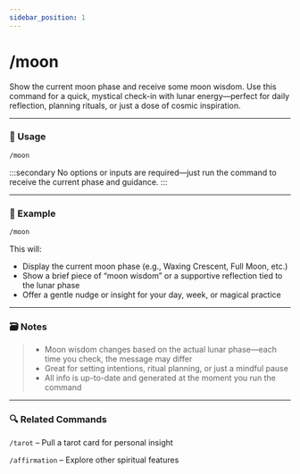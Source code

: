 ```yaml
---
sidebar_position: 1
---
```


# /moon

Show the current moon phase and receive some moon wisdom. Use this command for a quick, mystical check-in with lunar energy—perfect for daily reflection, planning rituals, or just a dose of cosmic inspiration.

<hr className="md-divider-gradient" />

### 💬 Usage
```bash
/moon
```
:::secondary
No options or inputs are required—just run the command to receive the current phase and guidance.
:::

<hr className="md-divider-gradient" />

### 📌 Example
```bash
/moon
```
This will:
- Display the current moon phase (e.g., Waxing Crescent, Full Moon, etc.)
- Show a brief piece of “moon wisdom” or a supportive reflection tied to the lunar phase
- Offer a gentle nudge or insight for your day, week, or magical practice

<hr className="md-divider-gradient" />

### 🗃️ Notes
> - Moon wisdom changes based on the actual lunar phase—each time you check, the message may differ
> - Great for setting intentions, ritual planning, or just a mindful pause
> - All info is up-to-date and generated at the moment you run the command

<hr className="md-divider-gradient" />

### 🔍 Related Commands
`/tarot` – Pull a tarot card for personal insight

`/affirmation` – Explore other spiritual features